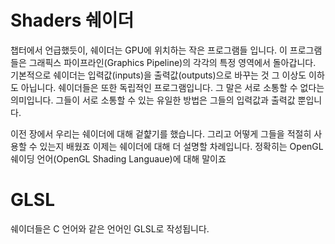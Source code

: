 # Shaders 쉐이더 

<LinkBlock url="https://learnopenglkr.com/#hellotriangle" text="Hello Triangle"/> 챕터에서 
언급했듯이, 쉐이더는 GPU에 위치하는 작은 프로그램들 입니다. 이 프로그램들은 
그래픽스 파이프라인(Graphics Pipeline)의 각각의 특정 영역에서 돌아갑니다. 
기본적으로 쉐이더는 입력값(inputs)을 출력값(outputs)으로 바꾸는 것 그 이상도 이하도 아닙니다. 
쉐이더들은 또한 독립적인 프로그램입니다. 그 말은 서로 소통할 수 없다는 의미입니다. 
그들이 서로 소통할 수 있는 유일한 방법은 그들의 입력값과 출력값 뿐입니다. 

이전 장에서 우리는 쉐이더에 대해 겉햝기를 했습니다. 그리고 어떻게 그들을 적절히 사용할 수 있는지 배웠죠
이제는 쉐이더에 대해 더 설명할 차례입니다. 정확히는 OpenGL 쉐이딩 언어(OpenGL Shading Languaue)에 대해 말이죠 

# GLSL 

쉐이더들은 C 언어와 같은 언어인 GLSL로 작성됩니다. 
